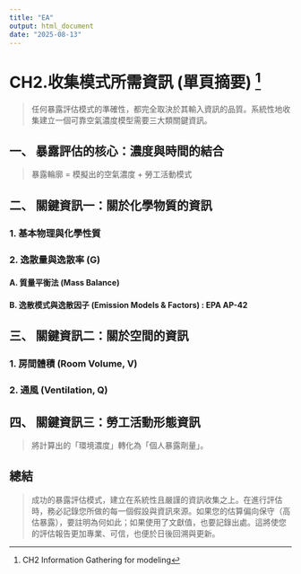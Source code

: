 ```yaml
---
title: "EA"
output: html_document
date: "2025-08-13"
---
```


# **CH2.收集模式所需資訊 (單頁摘要)** [^1]

[^1]: CH2 Information Gathering for modeling

> 任何暴露評估模式的準確性，都完全取決於其輸入資訊的品質。系統性地收集建立一個可靠空氣濃度模型需要三大類關鍵資訊。

## **一、 暴露評估的核心：濃度與時間的結合**

> 暴露輪廓 = 模擬出的空氣濃度 + 勞工活動模式

## **二、 關鍵資訊一：關於化學物質的資訊**

### 1. 基本物理與化學性質

### 2. 逸散量與逸散率 (G)

#### **A. 質量平衡法 (Mass Balance)**

#### B. 逸散模式與逸散因子 (Emission Models & Factors) : EPA AP-42

## **三、 關鍵資訊二：關於空間的資訊**

### **1. 房間體積 (Room Volume, V)**

### **2. 通風 (Ventilation, Q)**

## **四、 關鍵資訊三：勞工活動形態資訊**

> 將計算出的「環境濃度」轉化為「個人暴露劑量」。

## **總結**

> 成功的暴露評估模式，建立在系統性且嚴謹的資訊收集之上。在進行評估時，務必記錄您所做的每一個假設與資訊來源。如果您的估算偏向保守（高估暴露），要註明為何如此；如果使用了文獻值，也要記錄出處。這將使您的評估報告更加專業、可信，也便於日後回溯與更新。
